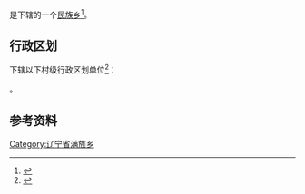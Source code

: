 {{中国乡级行政区|21/02/81/212/000}}

'''{{PAGENAMEBASE}}'''是{{PRC admin/fullname|21/02/81/212/000|3}}下辖的一个[[民族乡|民族乡]]<ref>{{PRC admin/ref sgc|{{PRC admin/parent|21/02/81/212/000}}}}</ref>。

== 行政区划 ==
{{PAGENAMEBASE}}下辖以下村级行政区划单位<ref>{{PRC admin/ref sgc|21/02/81/212/000}}</ref>：

{{PRC admin/children|21/02/81/212/000}}。

== 参考资料 ==
{{reflist}}

{{辽宁行政区划小作品}}
{{PRC admin/navcat|21/02/81/212/000}}
[[Category:辽宁省满族乡|Category:辽宁省满族乡]]